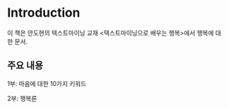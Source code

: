 # Introduction {.unnumbered}

이 책은 안도현의 텍스트마이닝 교재 <텍스트마이닝으로 배우는 행복>에서 행복에 대한 문서. 

## 주요 내용

1부: 마음에 대한 10가지 키워드

2부: 행복론 

